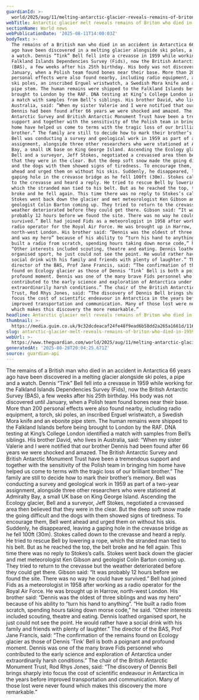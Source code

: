```yaml
---
guardianId: >-
  world/2025/aug/11/melting-antarctic-glacier-reveals-remains-of-briton-who-died-in-1959-accident
webTitle: Antarctic glacier melt reveals remains of Briton who died in 1959 accident
sectionName: World news
webPublicationDate: '2025-08-11T14:00:03Z'
bodyText: >-
  The remains of a British man who died in an accident in Antarctica 66 years
  ago have been discovered in a melting glacier alongside ski poles, a pipe and
  a watch. Dennis “Tink” Bell fell into a crevasse in 1959 while working for the
  Falkland Islands Dependencies Survey (Fids), now the British Antarctic Survey
  (BAS), a few weeks after his 25th birthday. His body was not discovered until
  January, when a Polish team found bones near their base. More than 200
  personal effects were also found nearby, including radio equipment, a torch,
  ski poles, an inscribed Erguel wristwatch, a Swedish Mora knife and an ebonite
  pipe stem. The human remains were shipped to the Falkland Islands before being
  brought to London by the RAF. DNA testing at King’s College London identified
  a match with samples from Bell’s siblings. His brother David, who lives in
  Australia, said: “When my sister Valerie and I were notified that our brother
  Dennis had been found after 66 years we were shocked and amazed. The British
  Antarctic Survey and British Antarctic Monument Trust have been a tremendous
  support and together with the sensitivity of the Polish team in bringing him
  home have helped us come to terms with the tragic loss of our brilliant
  brother.” The family are still to decide how to mark their brother’s memory.
  Bell was conducting a survey and geological work in 1959 as part of a two-year
  assignment, alongside three other researchers who were stationed at Admiralty
  Bay, a small UK base on King George Island. Ascending the Ecology glacier,
  Bell and a surveyor, Jeff Stokes, negotiated a crevassed area then believed
  that they were in the clear. But the deep soft snow made the going difficult
  and the dogs with them showed signs of tiredness. To encourage them, Bell went
  ahead and urged them on without his skis. Suddenly, he disappeared, leaving a
  gaping hole in the crevasse bridge as he fell 100ft (30m). Stokes called down
  to the crevasse and heard a reply. He tried to rescue Bell by lowering a rope,
  which the stranded man tied to his belt. But as he reached the top, the belt
  broke and he fell again. This time there was no reply to Stokes’s calls.
  Stokes went back down the glacier and met meteorologist Ken Gibson and
  geologist Colin Barton coming up. They tried to return to the crevasse but the
  weather deteriorated before they could get there. Gibson said: “It was
  probably 12 hours before we found the site. There was no way he could have
  survived.” Bell had joined Fids as a meteorologist in 1958 after working as a
  radio operator for the Royal Air Force. He was brought up in Harrow,
  north-west London. His brother said: “Dennis was the oldest of three siblings
  and was my hero” because of his ability to “turn his hand to anything”. “He
  built a radio from scratch, spending hours taking down morse code,” he said.
  “Other interests included scouting, theatre and eating. Dennis loathed
  organised sport, he just could not see the point. He would rather have a
  social drink with his family and friends with plenty of laughter.” The
  director of the BAS, Prof Jane Francis, said: “The confirmation of the remains
  found on Ecology glacier as those of Dennis ‘Tink’ Bell is both a poignant and
  profound moment. Dennis was one of the many brave Fids personnel who
  contributed to the early science and exploration of Antarctica under
  extraordinarily harsh conditions.” The chair of the British Antarctic Monument
  Trust, Rod Rhys Jones, said: “The discovery of Dennis Bell brings sharply into
  focus the cost of scientific endeavour in Antarctica in the years before
  improved transportation and communication. Many of those lost were never found
  which makes this discovery the more remarkable.”
headline: Antarctic glacier melt reveals remains of Briton who died in 1959 accident
thumbnail: >-
  https://media.guim.co.uk/9c32dcdeacaf24fe48f9ead6b58dd2a265a1661d/1166_98_4514_3611/500.jpg
slug: antarctic-glacier-melt-reveals-remains-of-briton-who-died-in-1959-accident
webUrl: >-
  https://www.theguardian.com/world/2025/aug/11/melting-antarctic-glacier-reveals-remains-of-briton-who-died-in-1959-accident
generatedAt: '2025-08-28T20:04:25.671Z'
source: guardian-api
---
```

The remains of a British man who died in an accident in Antarctica 66 years ago have been discovered in a melting glacier alongside ski poles, a pipe and a watch. Dennis “Tink” Bell fell into a crevasse in 1959 while working for the Falkland Islands Dependencies Survey (Fids), now the British Antarctic Survey (BAS), a few weeks after his 25th birthday. His body was not discovered until January, when a Polish team found bones near their base. More than 200 personal effects were also found nearby, including radio equipment, a torch, ski poles, an inscribed Erguel wristwatch, a Swedish Mora knife and an ebonite pipe stem. The human remains were shipped to the Falkland Islands before being brought to London by the RAF. DNA testing at King’s College London identified a match with samples from Bell’s siblings. His brother David, who lives in Australia, said: “When my sister Valerie and I were notified that our brother Dennis had been found after 66 years we were shocked and amazed. The British Antarctic Survey and British Antarctic Monument Trust have been a tremendous support and together with the sensitivity of the Polish team in bringing him home have helped us come to terms with the tragic loss of our brilliant brother.” The family are still to decide how to mark their brother’s memory. Bell was conducting a survey and geological work in 1959 as part of a two-year assignment, alongside three other researchers who were stationed at Admiralty Bay, a small UK base on King George Island. Ascending the Ecology glacier, Bell and a surveyor, Jeff Stokes, negotiated a crevassed area then believed that they were in the clear. But the deep soft snow made the going difficult and the dogs with them showed signs of tiredness. To encourage them, Bell went ahead and urged them on without his skis. Suddenly, he disappeared, leaving a gaping hole in the crevasse bridge as he fell 100ft (30m). Stokes called down to the crevasse and heard a reply. He tried to rescue Bell by lowering a rope, which the stranded man tied to his belt. But as he reached the top, the belt broke and he fell again. This time there was no reply to Stokes’s calls. Stokes went back down the glacier and met meteorologist Ken Gibson and geologist Colin Barton coming up. They tried to return to the crevasse but the weather deteriorated before they could get there. Gibson said: “It was probably 12 hours before we found the site. There was no way he could have survived.” Bell had joined Fids as a meteorologist in 1958 after working as a radio operator for the Royal Air Force. He was brought up in Harrow, north-west London. His brother said: “Dennis was the oldest of three siblings and was my hero” because of his ability to “turn his hand to anything”. “He built a radio from scratch, spending hours taking down morse code,” he said. “Other interests included scouting, theatre and eating. Dennis loathed organised sport, he just could not see the point. He would rather have a social drink with his family and friends with plenty of laughter.” The director of the BAS, Prof Jane Francis, said: “The confirmation of the remains found on Ecology glacier as those of Dennis ‘Tink’ Bell is both a poignant and profound moment. Dennis was one of the many brave Fids personnel who contributed to the early science and exploration of Antarctica under extraordinarily harsh conditions.” The chair of the British Antarctic Monument Trust, Rod Rhys Jones, said: “The discovery of Dennis Bell brings sharply into focus the cost of scientific endeavour in Antarctica in the years before improved transportation and communication. Many of those lost were never found which makes this discovery the more remarkable.”
